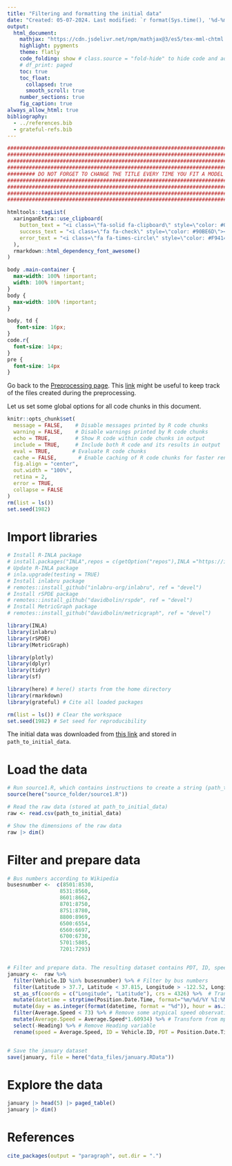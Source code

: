 ```yaml
---
title: "Filtering and formatting the initial data"
date: "Created: 05-07-2024. Last modified: `r format(Sys.time(), '%d-%m-%Y.')`"
output:
  html_document:
    mathjax: "https://cdn.jsdelivr.net/npm/mathjax@3/es5/tex-mml-chtml.js"
    highlight: pygments
    theme: flatly
    code_folding: show # class.source = "fold-hide" to hide code and add a button to show it
    # df_print: paged
    toc: true
    toc_float:
      collapsed: true
      smooth_scroll: true
    number_sections: true
    fig_caption: true
always_allow_html: true
bibliography: 
  - ../references.bib
  - grateful-refs.bib
---
```


```r
################################################################################
################################################################################
################################################################################
################################################################################
######### DO NOT FORGET TO CHANGE THE TITLE EVERY TIME YOU FIT A MODEL #########
################################################################################
################################################################################
################################################################################
################################################################################
```

```r
htmltools::tagList(
  xaringanExtra::use_clipboard(
    button_text = "<i class=\"fa-solid fa-clipboard\" style=\"color: #00008B\"></i>",
    success_text = "<i class=\"fa fa-check\" style=\"color: #90BE6D\"></i>",
    error_text = "<i class=\"fa fa-times-circle\" style=\"color: #F94144\"></i>"
  ),
  rmarkdown::html_dependency_font_awesome()
)
```


```css
body .main-container {
  max-width: 100% !important;
  width: 100% !important;
}
body {
  max-width: 100% !important;
}

body, td {
   font-size: 16px;
}
code.r{
  font-size: 14px;
}
pre {
  font-size: 14px
}
```

Go back to the [Preprocessing page](../preprocessing.html). This [link](../data_files/README.html) might be useful to keep track of the files created during the preprocessing.

Let us set some global options for all code chunks in this document.


```r
knitr::opts_chunk$set(
  message = FALSE,    # Disable messages printed by R code chunks
  warning = FALSE,    # Disable warnings printed by R code chunks
  echo = TRUE,        # Show R code within code chunks in output
  include = TRUE,     # Include both R code and its results in output
  eval = TRUE,       # Evaluate R code chunks
  cache = FALSE,       # Enable caching of R code chunks for faster rendering
  fig.align = "center",
  out.width = "100%",
  retina = 2,
  error = TRUE,
  collapse = FALSE
)
rm(list = ls())
set.seed(1982)
```

# Import libraries

```r
# Install R-INLA package
# install.packages("INLA",repos = c(getOption("repos"),INLA ="https://inla.r-inla-download.org/R/testing"), dep = TRUE)
# Update R-INLA package
# inla.upgrade(testing = TRUE)
# Install inlabru package
# remotes::install_github("inlabru-org/inlabru", ref = "devel")
# Install rSPDE package
# remotes::install_github("davidbolin/rspde", ref = "devel")
# Install MetricGraph package
# remotes::install_github("davidbolin/metricgraph", ref = "devel")

library(INLA)
library(inlabru)
library(rSPDE)
library(MetricGraph)

library(plotly)
library(dplyr)
library(tidyr)
library(sf)

library(here) # here() starts from the home directory
library(rmarkdown)
library(grateful) # Cite all loaded packages

rm(list = ls()) # Clear the workspace
set.seed(1982) # Set seed for reproducibility
```

The initial data was downloaded from [this link](https://data.sfgov.org/Transportation/SFMTA-Transit-Vehicle-Location-History-Current-Yea/x344-v6h6/explore/query/SELECT%0A%20%20%60vehicle_position_date_time%60%2C%0A%20%20%60vehicle_id%60%2C%0A%20%20%60loc_x%60%2C%0A%20%20%60loc_y%60%2C%0A%20%20%60heading%60%2C%0A%20%20%60average_speed%60%0AWHERE%0A%20%20%60vehicle_position_date_time%60%0A%20%20%20%20BETWEEN%20%222021-01-01T15%3A18%3A52%22%20%3A%3A%20floating_timestamp%0A%20%20%20%20AND%20%222021-01-31T15%3A18%3A52%22%20%3A%3A%20floating_timestamp%0AORDER%20BY%20%60vehicle_position_date_time%60%20DESC%20NULL%20FIRST/page/filter) and stored in `path_to_initial_data`.

# Load the data

```r
# Run source1.R, which contains instructions to create a string (path_to_initial_data) with the path to the initial data
source(here("source_folder/source1.R")) 

# Read the raw data (stored at path_to_initial_data)
raw <- read.csv(path_to_initial_data)

# Show the dimensions of the raw data
raw |> dim()
```

# Filter and prepare data

```r
# Bus numbers according to Wikipedia
busesnumber <-  c(8501:8530, 
                 8531:8560, 
                 8601:8662, 
                 8701:8750, 
                 8751:8780, 
                 8800:8969, 
                 6500:6554, 
                 6560:6697, 
                 6700:6730, 
                 5701:5885, 
                 7201:7293)


# Filter and prepare data. The resulting dataset contains PDT, ID, speed, datetime, day, hour variables
january <-  raw %>% 
  filter(Vehicle.ID %in% busesnumber) %>% # Filter by bus numbers
  filter(Latitude > 37.7, Latitude < 37.815, Longitude > -122.52, Longitude < -122.36) %>% # Filter by the area of interest
  st_as_sf(coords = c("Longitude", "Latitude"), crs = 4326) %>%  # Transform to an sf object
  mutate(datetime = strptime(Position.Date.Time, format="%m/%d/%Y %I:%M:%S %p")) %>%  # Create datetime variable with format so we can manipulate later
  mutate(day = as.integer(format(datetime, format = "%d")), hour = as.integer(format(datetime, format = "%H"))) %>% # Create day and hour variables
  filter(Average.Speed < 73) %>% # Remove some atypical speed observations. 73 because we are allowing 10kph above the limit
  mutate(Average.Speed = Average.Speed*1.60934) %>% # Transform from mph to kph
  select(-Heading) %>% # Remove Heading variable
  rename(speed = Average.Speed, ID = Vehicle.ID, PDT = Position.Date.Time) # Rename Average.Speed to speed, Vehicle.ID to ID, Position.Date.Time to PDT, so it is easier to write


# Save the january dataset
save(january, file = here("data_files/january.RData"))
```

# Explore the data

```r
january |> head(5) |> paged_table()
january |> dim()
```


# References

```r
cite_packages(output = "paragraph", out.dir = ".")
```
